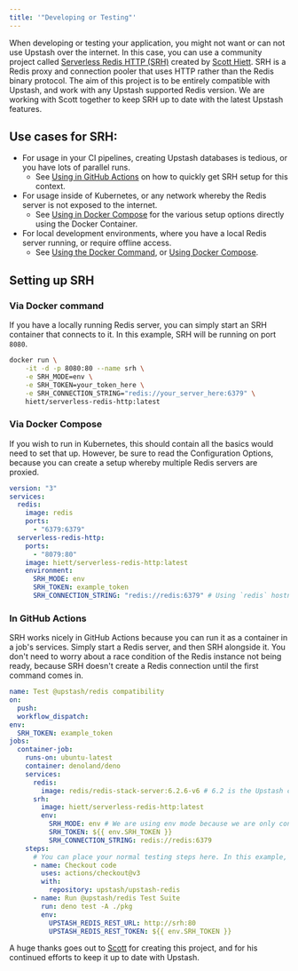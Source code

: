 ```yaml
---
title: '"Developing or Testing"'
---
```

When developing or testing your application, you might not want or can not use
Upstash over the internet. In this case, you can use a community project called
[Serverless Redis HTTP (SRH)](https://github.com/hiett/serverless-redis-http)
created by [Scott Hiett](https://x.com/hiettdigital).
SRH is a Redis proxy and connection pooler that uses HTTP rather than the Redis
binary protocol. The aim of this project is to be entirely compatible with
Upstash, and work with any Upstash supported Redis version.
We are working with Scott together to keep SRH up to date with the latest
Upstash features.
## Use cases for SRH:
- For usage in your CI pipelines, creating Upstash databases is tedious, or you
  have lots of parallel runs.
  - See [Using in GitHub Actions](#in-github-actions) on how to quickly get SRH
    setup for this context.
- For usage inside of Kubernetes, or any network whereby the Redis server is not
  exposed to the internet.
  - See [Using in Docker Compose](#via-docker-compose) for the various setup
    options directly using the Docker Container.
- For local development environments, where you have a local Redis server
  running, or require offline access.
  - See [Using the Docker Command](#via-docker-command), or
    [Using Docker Compose](#via-docker-compose).
## Setting up SRH
### Via Docker command
If you have a locally running Redis server, you can simply start an SRH
container that connects to it. In this example, SRH will be running on port
`8080`.
```bash
docker run \
    -it -d -p 8080:80 --name srh \
    -e SRH_MODE=env \
    -e SRH_TOKEN=your_token_here \
    -e SRH_CONNECTION_STRING="redis://your_server_here:6379" \
    hiett/serverless-redis-http:latest
```
### Via Docker Compose
If you wish to run in Kubernetes, this should contain all the basics would need
to set that up. However, be sure to read the Configuration Options, because you
can create a setup whereby multiple Redis servers are proxied.
```yml
version: "3"
services:
  redis:
    image: redis
    ports:
      - "6379:6379"
  serverless-redis-http:
    ports:
      - "8079:80"
    image: hiett/serverless-redis-http:latest
    environment:
      SRH_MODE: env
      SRH_TOKEN: example_token
      SRH_CONNECTION_STRING: "redis://redis:6379" # Using `redis` hostname since they're in the same Docker network.
```
### In GitHub Actions
SRH works nicely in GitHub Actions because you can run it as a container in a
job's services. Simply start a Redis server, and then SRH alongside it. You
don't need to worry about a race condition of the Redis instance not being
ready, because SRH doesn't create a Redis connection until the first command
comes in.
```yml
name: Test @upstash/redis compatibility
on:
  push:
  workflow_dispatch:
env:
  SRH_TOKEN: example_token
jobs:
  container-job:
    runs-on: ubuntu-latest
    container: denoland/deno
    services:
      redis:
        image: redis/redis-stack-server:6.2.6-v6 # 6.2 is the Upstash compatible Redis version
      srh:
        image: hiett/serverless-redis-http:latest
        env:
          SRH_MODE: env # We are using env mode because we are only connecting to one server.
          SRH_TOKEN: ${{ env.SRH_TOKEN }}
          SRH_CONNECTION_STRING: redis://redis:6379
    steps:
      # You can place your normal testing steps here. In this example, we are running SRH against the upstash/upstash-redis test suite.
      - name: Checkout code
        uses: actions/checkout@v3
        with:
          repository: upstash/upstash-redis
      - name: Run @upstash/redis Test Suite
        run: deno test -A ./pkg
        env:
          UPSTASH_REDIS_REST_URL: http://srh:80
          UPSTASH_REDIS_REST_TOKEN: ${{ env.SRH_TOKEN }}
```
A huge thanks goes out to [Scott](https://hiett.dev/) for creating this project,
and for his continued efforts to keep it up to date with Upstash.